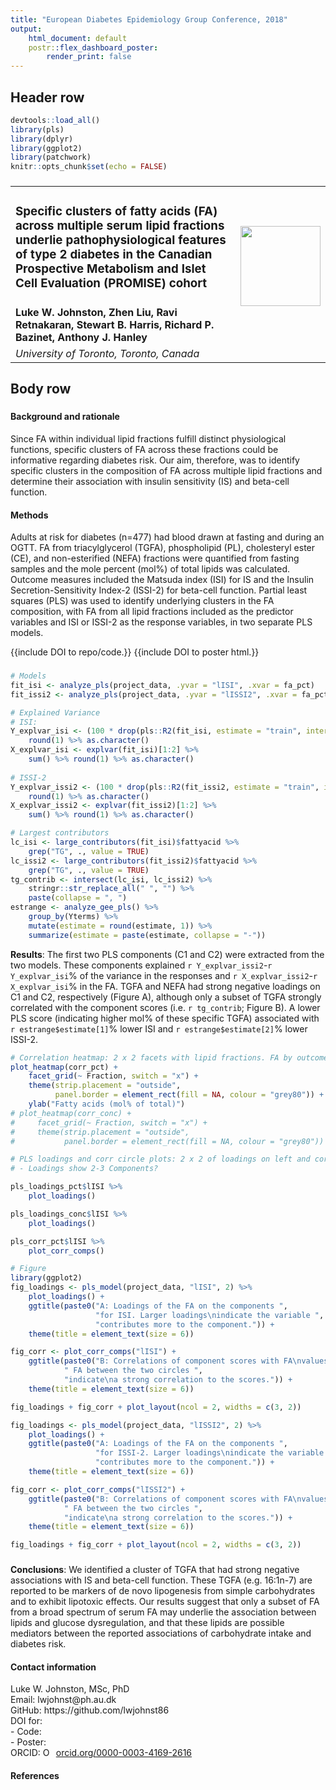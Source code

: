 ```yaml
---
title: "European Diabetes Epidemiology Group Conference, 2018"
output: 
    html_document: default
    postr::flex_dashboard_poster:
        render_print: false
---
```



## Header row {data-height=15}

```r
devtools::load_all()
library(pls)
library(dplyr)
library(ggplot2)
library(patchwork)
knitr::opts_chunk$set(echo = FALSE)
```

###

<table style="width:100%">
<tr>
    <td><h3>
  **Specific clusters of fatty acids (FA) across multiple serum lipid fractions underlie pathophysiological features of type 2 diabetes in the Canadian Prospective Metabolism and Islet Cell Evaluation (PROMISE) cohort**
    </h3></td>
    <td rowspan="2">
    <img src="resources/PROMISE-logo.png" style="width:128px"></img>
    </td>
</tr>
<tr>
    <td>
    **Luke W. Johnston, Zhen Liu, Ravi Retnakaran, Stewart B. Harris, Richard P. Bazinet, Anthony J. Hanley**
    </td>
</tr>
<tr>
    <td>
    *University of Toronto, Toronto, Canada*
    </td>
</tr>
</table> 

## Body row {data-height=85}

###

#### **Background and rationale**

Since FA within individual lipid fractions fulfill distinct physiological
functions, specific clusters of FA across these fractions could be informative
regarding diabetes risk. Our aim, therefore, was to identify specific clusters
in the composition of FA across multiple lipid fractions and determine their
association with insulin sensitivity (IS) and beta-cell function.

#### **Methods**

Adults at risk for diabetes (n=477) had blood drawn at fasting and during an
OGTT. FA from triacylglycerol (TGFA), phospholipid (PL), cholesteryl ester (CE),
and non-esterified (NEFA) fractions were quantified from fasting samples and the
mole percent (mol%) of total lipids was calculated. Outcome measures included
the Matsuda index (ISI) for IS and the Insulin Secretion-Sensitivity Index-2
(ISSI-2) for beta-cell function. Partial least squares (PLS) was used to
identify underlying clusters in the FA composition, with FA from all lipid
fractions included as the predictor variables and ISI or ISSI-2 as the response
variables, in two separate PLS models.

{{include DOI to repo/code.}}
{{include DOI to poster html.}}

### 

```r
# Models
fit_isi <- analyze_pls(project_data, .yvar = "lISI", .xvar = fa_pct) 
fit_issi2 <- analyze_pls(project_data, .yvar = "lISSI2", .xvar = fa_pct) 

# Explained Variance
# ISI:
Y_explvar_isi <- (100 * drop(pls::R2(fit_isi, estimate = "train", intercept = FALSE)$val))[2] %>% 
    round(1) %>% as.character()
X_explvar_isi <- explvar(fit_isi)[1:2] %>% 
    sum() %>% round(1) %>% as.character()
    
# ISSI-2
Y_explvar_issi2 <- (100 * drop(pls::R2(fit_issi2, estimate = "train", intercept = FALSE)$val))[2] %>% 
    round(1) %>% as.character()
X_explvar_issi2 <- explvar(fit_issi2)[1:2] %>% 
    sum() %>% round(1) %>% as.character()

# Largest contributors
lc_isi <- large_contributors(fit_isi)$fattyacid %>% 
    grep("TG", ., value = TRUE)
lc_issi2 <- large_contributors(fit_issi2)$fattyacid %>% 
    grep("TG", ., value = TRUE) 
tg_contrib <- intersect(lc_isi, lc_issi2) %>% 
    stringr::str_replace_all(" ", "") %>% 
    paste(collapse = ", ")
estrange <- analyze_gee_pls() %>% 
    group_by(Yterms) %>% 
    mutate(estimate = round(estimate, 1)) %>% 
    summarize(estimate = paste(estimate, collapse = "-"))
```

**Results**:
The first two PLS components (C1 and C2) were extracted from the two models. These components
explained `r Y_explvar_issi2`-`r Y_explvar_isi`% of the variance in the
responses and `r X_explvar_issi2`-`r X_explvar_isi`% in the FA. TGFA and NEFA had 
strong negative loadings on C1 and C2, respectively (Figure A),
although only a subset of TGFA strongly correlated with the component scores
(i.e. `r tg_contrib`; Figure B). A lower PLS score 
(indicating higher mol% of these specific TGFA)
associated with `r estrange$estimate[1]`% lower ISI and `r estrange$estimate[2]`% lower ISSI-2.

```r
# Correlation heatmap: 2 x 2 facets with lipid fractions. FA by outcomes.
plot_heatmap(corr_pct) +
    facet_grid(~ Fraction, switch = "x") +
    theme(strip.placement = "outside",
          panel.border = element_rect(fill = NA, colour = "grey80")) +
    ylab("Fatty acids (mol% of total)")
# plot_heatmap(corr_conc) +
#     facet_grid(~ Fraction, switch = "x") +
#     theme(strip.placement = "outside",
#           panel.border = element_rect(fill = NA, colour = "grey80"))
```

```r
# PLS loadings and corr circle plots: 2 x 2 of loadings on left and corr on right.
# - Loadings show 2-3 Components?

pls_loadings_pct$lISI %>% 
    plot_loadings()

pls_loadings_conc$lISI %>% 
    plot_loadings()

pls_corr_pct$lISI %>% 
    plot_corr_comps()
```

```r
# Figure
library(ggplot2)
fig_loadings <- pls_model(project_data, "lISI", 2) %>% 
    plot_loadings() +
    ggtitle(paste0("A: Loadings of the FA on the components ", 
                   "for ISI. Larger loadings\nindicate the variable ",
                   "contributes more to the component.")) +
    theme(title = element_text(size = 6))

fig_corr <- plot_corr_comps("lISI") +
    ggtitle(paste0("B: Correlations of component scores with FA\nvalues for ISI.", 
            " FA between the two circles ",
            "indicate\na strong correlation to the scores.")) +
    theme(title = element_text(size = 6))

fig_loadings + fig_corr + plot_layout(ncol = 2, widths = c(3, 2))
```

```r
fig_loadings <- pls_model(project_data, "lISSI2", 2) %>% 
    plot_loadings() +
    ggtitle(paste0("A: Loadings of the FA on the components ", 
                   "for ISSI-2. Larger loadings\nindicate the variable ",
                   "contributes more to the component.")) +
    theme(title = element_text(size = 6))

fig_corr <- plot_corr_comps("lISSI2") +
    ggtitle(paste0("B: Correlations of component scores with FA\nvalues for ISSI-2.", 
            " FA between the two circles ",
            "indicate\na strong correlation to the scores.")) +
    theme(title = element_text(size = 6))

fig_loadings + fig_corr + plot_layout(ncol = 2, widths = c(3, 2))
```

### 

**Conclusions**:
We identified a cluster of TGFA that had strong negative associations with IS
and beta-cell function. These TGFA (e.g. 16:1n-7) are
reported to be markers of de novo lipogenesis from simple carbohydrates and 
to exhibit lipotoxic effects. Our results suggest that
only a subset of FA from a broad spectrum of serum FA may underlie the association
between lipids and glucose dysregulation, and that these lipids are possible
mediators between the reported associations of carbohydrate intake and diabetes
risk.

#### Contact information {data-width=50 .small}

| Luke W. Johnston, MSc, PhD
| Email: lwjohnst@ph.au.dk
| GitHub: https://github.com/lwjohnst86
| DOI for:
| - Code:
| - Poster: 
| ORCID: <a href="https://orcid.org/0000-0003-4169-2616" target="orcid.widget" rel="noopener noreferrer" style="vertical-align:top;"><img src="https://orcid.org/sites/default/files/images/orcid_16x16.png" style="width:1em;margin-right:.5em;" alt="ORCID iD icon">orcid.org/0000-0003-4169-2616</a>

#### References {.small}

